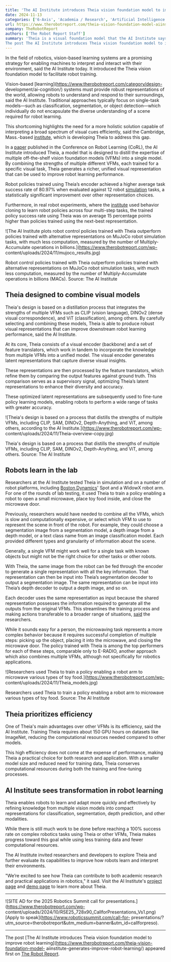 ```yaml
---
title: 'The AI Institute introduces Theia vision foundation model to improve robot learning'
date: 2024-11-13
categories: ['6-Axis', 'Academia / Research', 'Artificial Intelligence / Cognition', 'Cameras / Imaging / Vision', 'News', 'Software / Simulation', 'AI Institute', 'Boston Dynamics']
url: https://www.therobotreport.com/theia-vision-foundation-model-aiinstitute-generates-improve-robot-learning/
company: TheRobotReport
authors: ['The Robot Report Staff']
summary: 'Theia is a visual foundation model that the AI Institute says can distill diverse models for policy learning at a lower computation cost.
The post The AI Institute introduces Theia vision foundation model to improve robot learning appeared first on The Robot Report.'
---
```





In the field of robotics, vision-based learning systems are a promising
strategy for enabling machines to interpret and interact with their
environment, said the AI Institute today. It introduced the Theia vision
foundation model to facilitate robot training.

Vision-based [learning](https://www.therobotreport.com/category/design-
development/ai-cognition/) systems must provide robust representations of the
world, allowing robots to understand and respond to their surroundings, said
the AI Institute. Traditional approaches typically focus on single-task
models—such as classification, segmentation, or object detection—which
individually do not encapsulate the diverse understanding of a scene required
for robot learning.

This shortcoming highlights the need for a more holistic solution capable of
interpreting a broad spectrum of visual cues efficiently, said the Cambridge,
Mass.-based [institute](https://theaiinstitute.com/), which is developing
Theia to address this gap.

In a [paper](https://arxiv.org/abs/2407.20179) published in the Conference on
Robot Learning (CoRL), the AI Institute introduced Theia, a model that is
designed to distill the expertise of multiple off-the-shelf vision foundation
models (VFMs) into a single model. By combining the strengths of multiple
different VFMs, each trained for a specific visual task, Theia generates a
richer, unified visual representation that can be used to improve robot
learning performance.

Robot policies trained using Theia’s encoder achieved a higher average task
success rate of 80.97% when evaluated against 12 robot
[simulation](https://www.therobotreport.com/category/software-simulation/)
tasks, a statistically significant improvement over other representation
choices.

Furthermore, in real robot experiments, where the
[institute](https://www.therobotreport.com/tag/ai-institute/) used behavior
cloning to learn robot policies across four multi-step tasks, the trained
policy success rate using Theia was on average 15 percentage points higher
than policies trained using the next-best representation.

![The AI Institute plots robot control policies trained with Theia outperform
policies trained with alternative representations on MuJoCo robot simulation
tasks, with much less computation, measured by the number of Multiply-
Accumulate operations in billions.](https://www.therobotreport.com/wp-
content/uploads/2024/11/mujoco_results.jpg)

Robot control policies trained with Theia outperform policies trained with
alternative representations on MuJoCo robot simulation tasks, with much less
computation, measured by the number of Multiply-Accumulate operations in
billions (MACs). Source: The AI Institute

## Theia designed to combine visual models

Theia's design is based on a distillation process that integrates the
strengths of multiple VFMs such as CLIP (vision language), DINOv2 (dense
visual correspondence), and ViT (classification), among others. By carefully
selecting and combining these models, Theia is able to produce robust visual
representations that can improve downstream robot learning performance, said
the AI Institute.

At its core, Theia consists of a visual encoder (backbone) and a set of
feature translators, which work in tandem to incorporate the knowledge from
multiple VFMs into a unified model. The visual encoder generates latent
representations that capture diverse visual insights.

These representations are then processed by the feature translators, which
refine them by comparing the output features against ground truth. This
comparison serves as a supervisory signal, optimizing Theia’s latent
representations to enhance their diversity and accuracy.

These optimized latent representations are subsequently used to fine-tune
policy learning models, enabling robots to perform a wide range of tasks with
greater accuracy.

![Theia's design is based on a process that distills the strengths of multiple
VFMs, including CLIP, SAM, DINOv2, Depth-Anything, and ViT, among others,
according to the AI Institute.](https://www.therobotreport.com/wp-
content/uploads/2024/11/Theia-overview-copy.jpg)

Theia's design is based on a process that distills the strengths of multiple
VFMs, including CLIP, SAM, DINOv2, Depth-Anything, and ViT, among others.
Source: The AI Institute

## Robots learn in the lab

Researchers at the AI Institute tested Theia in simulation and on a number of
robot platforms, including [Boston
Dynamics](https://www.therobotreport.com/tag/boston-dynamics/)' Spot and a
WidowX robot arm. For one of the rounds of lab testing, it used Theia to train
a policy enabling a robot to open a small microwave, place toy food inside,
and close the microwave door.

Previously, researchers would have needed to combine all the VFMs, which is
slow and computationally expensive, or select which VFM to use to represent
the scene in front of the robot. For example, they could choose a segmentation
image from a segmentation model, a depth image from a depth model, or a text
class name from an image classification model. Each provided different types
and granularity of information about the scene.

Generally, a single VFM might work well for a single task with known objects
but might not be the right choice for other tasks or other robots.

With Theia, the same image from the robot can be fed through the encoder to
generate a single representation with all the key information. That
representation can then be input into Theia’s segmentation decoder to output a
segmentation image. The same representation can be input into Theia’s depth
decoder to output a depth image, and so on.

Each decoder uses the same representation as input because the shared
representation possesses the information required to generate all the outputs
from the original VFMs. This streamlines the training process and making
actions transferable to a broader range of situations,
[said](https://github.com/bdaiinstitute/theia) the researchers.

While it sounds easy for a person, the microwaving task represents a more
complex behavior because it requires successful completion of multiple steps:
picking up the object, placing it into the microwave, and closing the
microwave door. The policy trained with Theia is among the top performers for
each of these steps, comparable only to E-RADIO, another approach which also
combines multiple VFMs, although not specifically for robotics applications.

![Researchers used Theia to train a policy enabling a robot arm to microwave
various types of toy food.](https://www.therobotreport.com/wp-
content/uploads/2024/11/Theia_models.jpg)

Researchers used Theia to train a policy enabling a robot arm to microwave
various types of toy food. Source: The AI Institute

## Theia prioritizes efficiency

One of Theia's main advantages over other VFMs is its efficiency, said the AI
Institute. Training Theia requires about 150 GPU hours on datasets like
ImageNet, reducing the computational resources needed compared to other
models.

This high efficiency does not come at the expense of performance, making Theia
a practical choice for both research and application. With a smaller model
size and reduced need for training data, Theia conserves computational
resources during both the training and fine-tuning processes.

## AI Institute sees transformation in robot learning

Theia enables robots to learn and adapt more quickly and effectively by
refining knowledge from multiple vision models into compact representations
for classification, segmentation, depth prediction, and other modalities.

While there is still much work to be done before reaching a 100% success rate
on complex robotics tasks using Theia or other VFMs, Theia makes progress
toward this goal while using less training data and fewer computational
resources.

The AI Institute invited researchers and developers to explore Theia and
further evaluate its capabilities to improve how robots learn and interpret
their environments.

"We’re excited to see how Theia can contribute to both academic research and
practical applications in robotics," it said. Visit the AI Institute's
[project page](https://theia.theaiinstitute.com/) and [demo
page](https://huggingface.co/spaces/theaiinstitute/theia) to learn more about
Theia.

* * *

![SITE AD for the 2025 Robotics Summit call for
presentations.](https://www.therobotreport.com/wp-
content/uploads/2024/10/RSE25_728x90_CallforPresentations_Vs1.png) [Apply to
speak](https://www.roboticssummit.com/call-for-
presentations/?utm_source=therobotreport&utm_medium=banner&utm_id=callforpreso).

* * *

The post [The AI Institute introduces Theia vision foundation model to improve
robot learning](https://www.therobotreport.com/theia-vision-foundation-model-
aiinstitute-generates-improve-robot-learning/) appeared first on [The Robot
Report](https://www.therobotreport.com).

